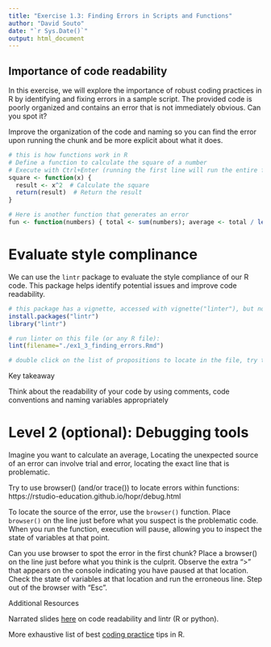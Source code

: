 ```yaml
---
title: "Exercise 1.3: Finding Errors in Scripts and Functions"
author: "David Souto"
date: "`r Sys.Date()`"
output: html_document
---
```


## Importance of code readability

In this exercise, we will explore the importance of robust coding practices in R by identifying and fixing errors in a sample script. The provided code is poorly organized and contains an error that is not immediately obvious. Can you spot it?

Improve the organization of the code and naming so you can find the error upon running the chunk and be more explicit about what it does.

```r

# this is how functions work in R
# Define a function to calculate the square of a number
# Execute with Ctrl+Enter (running the first line will run the entire function); try it out with square(2)
square <- function(x) {
  result <- x^2  # Calculate the square
  return(result)  # Return the result
}

# Here is another function that generates an error 
fun <- function(numbers) { total <- sum(numbers); average <- total / length(numbers) return(average)}

```

# Evaluate style complinance 

We can use the `lintr` package to evaluate the style compliance of our R code. This package helps identify potential issues and improve code readability.

```r
# this package has a vignette, accessed with vignette("linter"), but no help
install.packages("lintr") 
library("lintr")

# run linter on this file (or any R file):
lint(filename="./ex1_3_finding_errors.Rmd")

# double click on the list of propositions to locate in the file, try to fix some of the errors, note that you will be on the "Markers" 

```

Key takeaway

Think about the readability of your code by using comments, code conventions and naming variables appropriately

# Level 2 (optional): Debugging tools

Imagine you want to calculate an average, 
Locating the unexpected source of an error can involve trial and error, locating the exact line that is problematic. 

Try to use browser() (and/or trace()) to locate errors within functions: https://rstudio-education.github.io/hopr/debug.html

To locate the source of the error, use the `browser()` function. Place `browser()` on the line just before what you suspect is the problematic code. When you run the function, execution will pause, allowing you to inspect the state of variables at that point.

Can you use browser to spot the error in the first chunk? Place a browser() on the line just before what you think is the culprit. 
Observe the extra ">" that appears on the console indicating you have paused at that location. Check the state of variables at that location
and run the erroneous line. Step out of the browser with "Esc".

Additional Resources

Narrated slides [here](https://utrechtuniversity.github.io/workshop-computational-reproducibility/chapters/readability.html) on code readability and lintr (R or python).

More exhaustive list of best [coding practice](https://swcarpentry.github.io/r-novice-inflammation/06-best-practices-R.html) tips in R.

